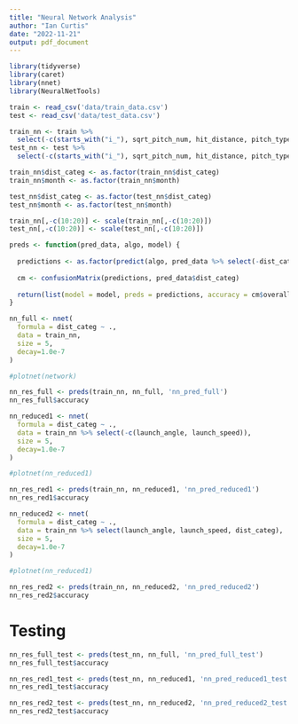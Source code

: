 ```yaml
---
title: "Neural Network Analysis"
author: "Ian Curtis"
date: "2022-11-21"
output: pdf_document
---
```


```r
library(tidyverse)
library(caret)
library(nnet)
library(NeuralNetTools)
```

```r
train <- read_csv('data/train_data.csv')
test <- read_csv('data/test_data.csv')
```

```r
train_nn <- train %>% 
  select(-c(starts_with("i_"), sqrt_pitch_num, hit_distance, pitch_type))
test_nn <- test %>% 
  select(-c(starts_with("i_"), sqrt_pitch_num, hit_distance, pitch_type))

train_nn$dist_categ <- as.factor(train_nn$dist_categ)
train_nn$month <- as.factor(train_nn$month)

test_nn$dist_categ <- as.factor(test_nn$dist_categ)
test_nn$month <- as.factor(test_nn$month)

train_nn[,-c(10:20)] <- scale(train_nn[,-c(10:20)])
test_nn[,-c(10:20)] <- scale(test_nn[,-c(10:20)])
```

```r
preds <- function(pred_data, algo, model) {
  
  predictions <- as.factor(predict(algo, pred_data %>% select(-dist_categ), type = 'class'))
  
  cm <- confusionMatrix(predictions, pred_data$dist_categ)
  
  return(list(model = model, preds = predictions, accuracy = cm$overall[['Accuracy']], mtx = cm$table))
}
```

```r
nn_full <- nnet(
  formula = dist_categ ~ .,
  data = train_nn,
  size = 5,
  decay=1.0e-7
)

#plotnet(network)

nn_res_full <- preds(train_nn, nn_full, 'nn_pred_full')
nn_res_full$accuracy
```

```r
nn_reduced1 <- nnet(
  formula = dist_categ ~ .,
  data = train_nn %>% select(-c(launch_angle, launch_speed)),
  size = 5,
  decay=1.0e-7
)

#plotnet(nn_reduced1)

nn_res_red1 <- preds(train_nn, nn_reduced1, 'nn_pred_reduced1')
nn_res_red1$accuracy
```

```r
nn_reduced2 <- nnet(
  formula = dist_categ ~ .,
  data = train_nn %>% select(launch_angle, launch_speed, dist_categ),
  size = 5,
  decay=1.0e-7
)

#plotnet(nn_reduced1)

nn_res_red2 <- preds(train_nn, nn_reduced2, 'nn_pred_reduced2')
nn_res_red2$accuracy
```

# Testing

```r
nn_res_full_test <- preds(test_nn, nn_full, 'nn_pred_full_test')
nn_res_full_test$accuracy
```

```r
nn_res_red1_test <- preds(test_nn, nn_reduced1, 'nn_pred_reduced1_test')
nn_res_red1_test$accuracy
```

```r
nn_res_red2_test <- preds(test_nn, nn_reduced2, 'nn_pred_reduced2_test')
nn_res_red2_test$accuracy
```




